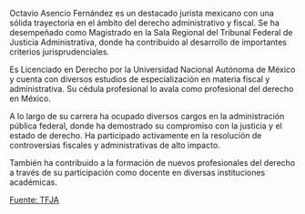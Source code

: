 Octavio Asencio Fernández es un destacado jurista mexicano con una sólida trayectoria en el ámbito del derecho administrativo y fiscal. Se ha desempeñado como Magistrado en la Sala Regional del Tribunal Federal de Justicia Administrativa, donde ha contribuido al desarrollo de importantes criterios jurisprudenciales.

Es Licenciado en Derecho por la Universidad Nacional Autónoma de México y cuenta con diversos estudios de especialización en materia fiscal y administrativa. Su cédula profesional lo avala como profesional del derecho en México.

A lo largo de su carrera ha ocupado diversos cargos en la administración pública federal, donde ha demostrado su compromiso con la justicia y el estado de derecho. Ha participado activamente en la resolución de controversias fiscales y administrativas de alto impacto.

También ha contribuido a la formación de nuevos profesionales del derecho a través de su participación como docente en diversas instituciones académicas.

[Fuente: TFJA][tfja]

[tfja]: https://www.tfja.gob.mx
